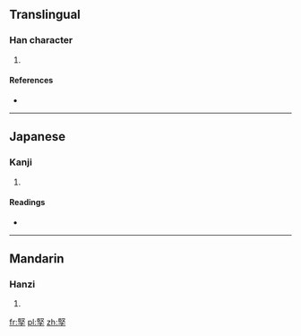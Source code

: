 ==Translingual==

===Han character===
{{Han char|rn=39|rad=子|as=08|sn=11|four=|canj=尸水弓木 (SEND)}}

# {{defn|Han|sort=子08}}

====References====
* {{Han ref|kx=0280.040|dkj=06994|dj=0549.020|hdz=21016.120|uh=5B6F|ud=23407}}

----

==Japanese==

===Kanji===
{{ja-kanji|grade=|rs=子08}}

# {{defn|Japanese|sort=子08}}

====Readings====
* {{ja-readings|on=[[かん]] (kan), [[けん]] (ken)|kun=[[かたい]] (katai)}}

----

==Mandarin==

===Hanzi===
{{cmn-hanzi|pin=[[qiān]] ([[qian1]])|wg=ch'ien<sup>1</sup>}}

# {{defn|Mandarin|sort=子08}}

[[fr:孯]]
[[pl:孯]]
[[zh:孯]]
